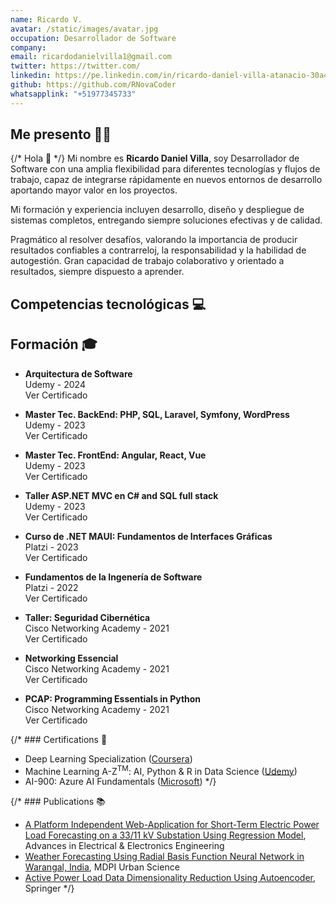 ```yaml
---
name: Ricardo V.
avatar: /static/images/avatar.jpg
occupation: Desarrollador de Software
company: 
email: ricardodanielvilla1@gmail.com
twitter: https://twitter.com/
linkedin: https://pe.linkedin.com/in/ricardo-daniel-villa-atanacio-30a4ba2b5
github: https://github.com/RNovaCoder
whatsapplink: "+51977345733"
---
```



## Me presento 👨‍💻

{/* Hola <span className="wave">👋</span>   */}
Mi nombre es **Ricardo Daniel Villa**, soy Desarrollador de Software con una amplia flexibilidad para diferentes tecnologías y flujos de trabajo, capaz de integrarse rápidamente en nuevos entornos de desarrollo aportando mayor valor en los proyectos.

Mi formación y experiencia incluyen desarrollo, diseño y despliegue de sistemas completos, entregando siempre soluciones efectivas y de calidad. 

Pragmático al resolver desafíos, valorando la importancia de producir resultados confiables a contrarreloj, la responsabilidad y la habilidad de autogestión.
Gran capacidad de trabajo colaborativo y orientado a resultados, siempre dispuesto a aprender.


## Competencias tecnológicas 💻

<TechStack />

## Formación 🎓
- **Arquitectura de Software** <br/>
Udemy - 2024 <br/>
<CLink className="inline-block" href="https://udemy-certificate.s3.amazonaws.com/pdf/UC-9ce425c0-129d-4337-9cf4-abac731eea4c.pdf">Ver Certificado</CLink>

- **Master Tec. BackEnd: PHP, SQL, Laravel, Symfony, WordPress** <br/>
Udemy - 2023 <br/>
<CLink className="inline-block" href="https://udemy-certificate.s3.amazonaws.com/pdf/UC-2ed97734-3320-4be4-aa81-10762b061d36.pdf">Ver Certificado</CLink>

- **Master Tec. FrontEnd: Angular, React, Vue** <br/>
Udemy - 2023 <br/>
<CLink className="inline-block" href="https://udemy-certificate.s3.amazonaws.com/pdf/UC-822f4e16-c731-4e61-a84f-cf74a61c5863.pdf">Ver Certificado</CLink>

- **Taller ASP.NET MVC en C# and SQL full stack** <br/>
Udemy - 2023 <br/>
<CLink className="inline-block" href="https://udemy-certificate.s3.amazonaws.com/pdf/UC-4c6fc3e7-afeb-44dd-b8c7-40cc09bc742b.pdf">Ver Certificado</CLink>

- **Curso de .NET MAUI: Fundamentos de Interfaces Gráficas** <br/>
Platzi - 2023 <br/>
<CLink className="inline-block" href="https://platzi.com/p/electronicavectorial/curso/5087-maui-fundamentos-interfaces-graficas/diploma/detalle/">Ver Certificado</CLink>

- **Fundamentos de la Ingenería de Software** <br/>
Platzi - 2022 <br/>
<CLink className="inline-block" href="https://platzi.com/p/electronicavectorial/curso/1098-ingenieria/diploma/detalle/">Ver Certificado</CLink>

- **Taller: Seguridad Cibernética** <br/>
Cisco Networking Academy - 2021 <br/>
<CLink className="inline-block" href="https://certificates.webprized.com/RICARDO-VILLA-CS-PP20-202120-certificate.pdf">Ver Certificado</CLink>

- **Networking Essencial** <br/>
Cisco Networking Academy - 2021 <br/>
<CLink className="inline-block" href="https://certificates.webprized.com/RICARDO-VILLA-NE-PP20-202120-certificate.pdf">Ver Certificado</CLink>

- **PCAP: Programming Essentials in Python** <br/>
Cisco Networking Academy - 2021 <br/>
<CLink className="inline-block" href="https://certificates.webprized.com/RICARDO-VILLA-PY-PP20-202120-certificate.pdf">Ver Certificado</CLink>

{/* ### Certifications 🏅

- Deep Learning Specialization ([Coursera](https://www.coursera.org/account/accomplishments/specialization/certificate/DYAT64RBNY2R))
- Machine Learning A-Z<sup>TM</sup>: AI, Python & R in Data Science ([Udemy](https://www.udemy.com/certificate/UC-1da0a923-8fb4-41a7-9166-c13adb00d2ad/))
- AI-900: Azure AI Fundamentals ([Microsoft](https://www.credly.com/badges/46b6842f-597c-4079-a876-fcd6ec7dd653?source=linked_in_profile)) */}

{/* ### Publications 📚

- [A Platform Independent Web-Application for Short-Term Electric Power Load Forecasting on a 33/11 kV Substation Using Regression Model](http://advances.utc.sk/index.php/AEEE/article/view/4561), Advances in Electrical & Electronics Engineering
- [Weather Forecasting Using Radial Basis Function Neural Network in Warangal, India](https://www.mdpi.com/2413-8851/7/3/68), MDPI Urban Science
- [Active Power Load Data Dimensionality Reduction Using Autoencoder](https://link.springer.com/chapter/10.1007/978-981-99-2066-2_22), Springer */}
